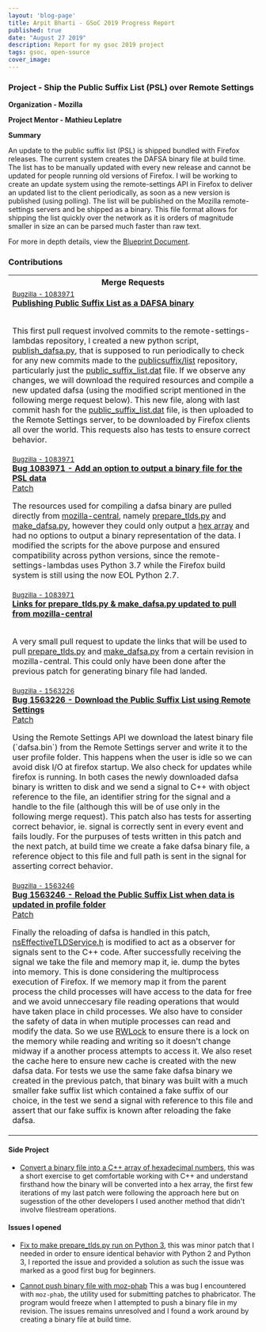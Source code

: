 ```yaml
---
layout: 'blog-page'
title: Arpit Bharti - GSoC 2019 Progress Report
published: true
date: "August 27 2019"
description: Report for my gsoc 2019 project
tags: gsoc, open-source
cover_image: 
---
```


### Project - Ship the Public Suffix List (PSL) over Remote Settings

**Organization - Mozilla**

**Project Mentor - Mathieu Leplatre**

**Summary**

An update to the public suffix list (PSL) is shipped bundled with Firefox releases. The current system creates the DAFSA binary file at build time. The list has to be manually updated with every new release and cannot be updated for people running old versions of Firefox. I will be working to create an update system using the remote-settings API in Firefox to deliver an updated list to the client periodically, as soon as a new version is published (using polling). The list will be published on the Mozilla remote-settings servers and be shipped as a binary. This file format allows for shipping the list quickly over the network as it is orders of magnitude smaller in size an can be parsed much faster than raw text.

For more in depth details, view the <a href="https://docs.google.com/document/d/1kxlAhu87MQtATxYfBdfRO-WjMHVNo1jA9Gr5mdVBnN8/edit?usp=sharing">Blueprint Document</a>.

### Contributions

<table>
  <th>Merge Requests</th>
  <tr>
    <td>
      <small><a href="https://bugzilla.mozilla.org/show_bug.cgi?id=1083971">Bugzilla - 1083971</a></small>
      <br/>
      <b>
        <a href="https://github.com/mozilla-services/remote-settings-lambdas/pull/373">Publishing Public Suffix
          List as a DAFSA binary
        </a>
      </b>
      <br/>
      <br/>
      <p>
        This first pull request involved commits to the remote-settings-lambdas repository, I created a new python script, <a href="https://github.com/mozilla-services/remote-settings-lambdas/blob/master/commands/publish_dafsa.py">publish_dafsa.py</a>, that is supposed to run periodically to check for any new commits made to the <a href="https://github.com/publicsuffix/list">publicsuffix/list</a> repository, particularly just the <a href="https://github.com/publicsuffix/list/blob/master/public_suffix_list.dat">public_suffix_list.dat</a> file. If we observe any changes, we will download the required resources and compile a new updated dafsa (using the modified script mentioned in the following merge request below).
        This new file, along with last commit hash for the <a href="https://github.com/publicsuffix/list/blob/master/public_suffix_list.dat">public_suffix_list.dat</a> file, is then uploaded to the Remote Settings server, to be downloaded by Firefox clients all over the world.
        This requests also has tests to ensure correct behavior.
      </p>
    </td>
  </tr>
  <tr>
    <td>
      <small><a href="https://bugzilla.mozilla.org/show_bug.cgi?id=1083971">Bugzilla - 1083971</a>
      </small>
      <br/>
      <b>
        <a href="https://phabricator.services.mozilla.com/D34364">Bug 1083971 - Add an option to output a binary file
          for the PSL data
        </a>
      </b>
      <br/>
        <a href="https://hg.mozilla.org/mozilla-central/rev/822cb68b6ab7">Patch</a>
        <br/>
      <p>
        The resources used for compiling a dafsa binary are pulled directly from <a href="https://hg.mozilla.org/mozilla-central/">mozilla-central</a>, namely <a href="https://searchfox.org/mozilla-central/source/netwerk/dns/prepare_tlds.py">prepare_tlds.py</a> and <a href="https://searchfox.org/mozilla-central/source/xpcom/ds/tools/make_dafsa.py">make_dafsa.py</a>, however they could only output a <a href="https://searchfox.org/mozilla-central/source/__GENERATED__/netwerk/dns/etld_data.inc">hex array</a> and had no options to output a binary representation of the data. I modified the scripts for the above purpose and ensured compatibility across python versions, since the remote-settings-lambdas uses Python 3.7 while the Firefox build system is still using the now EOL Python 2.7.
      </p>
    </td>
  </tr>
  <tr>
    <td>
      <small>
      <a href="https://bugzilla.mozilla.org/show_bug.cgi?id=1083971">Bugzilla - 1083971</a>
      </small>
      <br/>
      <b>
        <a href="https://github.com/mozilla-services/remote-settings-lambdas/pull/431">Links for prepare_tlds.py &
          make_dafsa.py updated to pull from mozilla-central
        </a>
      </b>
        <br/>
        <br/>
      <p>
        A very small pull request to update the links that will be used to pull <a href="https://hg.mozilla.org/mozilla-central/raw-file/822cb68b6ab75c96d7e36aa1f7fffda122d41f0c/netwerk/dns/prepare_tlds.py">prepare_tlds.py</a> and <a href="https://hg.mozilla.org/mozilla-central/raw-file/27de3a352a395fd4fac5964d1027a3144e28224b/xpcom/ds/tools/make_dafsa.py">make_dafsa.py</a> from a certain revision in mozilla-central. This could only have been done after the previous patch for generating binary file had landed.
      </p>
    </td>
  </tr>
  <tr>
    <td>
      <small><a href="https://bugzilla.mozilla.org/show_bug.cgi?id=1563226">Bugzilla - 1563226</a>
      </small>
      <br/>
      <b>
        <a href="https://phabricator.services.mozilla.com/D42469">Bug 1563226 - Download the Public Suffix List using
          Remote Settings
        </a>
      </b>
        <br/>
              <a href="https://hg.mozilla.org/mozilla-central/rev/3c352981d6c4">Patch</a>
        <br/>
      <p>
        Using the Remote Settings API we download the latest binary file (`dafsa.bin`) from the Remote Settings server and write it to the user profile folder. This happens when the user is idle so we can avoid disk I/O at firefox startup. We also check for updates while firefox is running. In both cases the newly downloaded dafsa binary is written to disk and we send a signal to C++ with object reference to the file, an identifier string for the signal and a handle to the file (although this will be of use only in the following merge request).
        This patch also has tests for asserting correct behavior, ie. signal is correctly sent in every event and fails loudly.
        For the purpuses of tests written in this patch and the next patch, at build time we create a fake dafsa binary file, a reference object to this file and full path is sent in the signal for asserting correct behavior.
      </p>
    </td>
  </tr>
  <tr>
    <td>
      <small><a href="https://bugzilla.mozilla.org/show_bug.cgi?id=1563246">Bugzilla - 1563246</a>
      </small>
      <br/>
      <b>
        <a href="https://phabricator.services.mozilla.com/D42470">Bug 1563246 - Reload the Public Suffix List when data
          is updated in profile folder
        </a>
      </b>
        <br/>
              <a href="https://hg.mozilla.org/mozilla-central/rev/03c9cce08d11">Patch</a>
        <br/>
      <p>
        Finally the reloading of dafsa is handled in this patch, <a href="https://searchfox.org/mozilla-central/source/netwerk/dns/nsEffectiveTLDService.h">nsEffectiveTLDService.h</a> is modified to act as a observer for signals sent to the C++ code. After successfully receiving the signal we take the file and memory map it, ie. dump the bytes into memory. This is done considering the multiprocess execution of Firefox. If we memory map it from the parent process the child processes will have access to the data for free and we avoid unneccesary file reading operations that would have taken place in child processes. We also have to consider the safety of data in when mutiple processes can read and modify the data. So we use <a href="https://searchfox.org/mozilla-central/source/xpcom/threads/RWLock.h">RWLock</a> to ensure there is a lock on the memory while reading and writing so it doesn't change midway if a another process attempts to access it.
        We also reset the cache here to ensure new cache is created with the new dafsa data.
        For tests we use the same fake dafsa binary we created in the previous patch, that binary was built with a much smaller fake suffix list which contained a fake suffix of our choice, in the test we send a signal with reference to this file and assert that our fake suffix is known after reloading the fake dafsa.
      </p>
    </td>
  </tr>
</table>

#### Side Project

-   [Convert a binary file into a C++ array of hexadecimal numbers](https://github.com/arpit73/dafsaBinary-to-hexArray), this was a short exercise to get comfortable working with C++ and understand firsthand how the binary will be converted into a hex array, the first few iterations of my last patch were following the approach here but on sugesstion of the other developers I used another method that didn't involve filestream operations.

#### Issues I opened

-   [Fix to make prepare_tlds.py run on Python 3](https://bugzilla.mozilla.org/show_bug.cgi?id=1552658), this was minor patch that I needed in order to ensure identical behavior with Python 2 and Python 3, I reported the issue and provided a solution as such the issue was marked as a good first bug for beginners.

-   [Cannot push binary file with moz-phab](https://bugzilla.mozilla.org/show_bug.cgi?id=1574145) This a was bug I encountered with `moz-phab`, the utility used for submitting patches to phabricator. The program would freeze when I attempted to push a binary file in my revision. The issues remains unresolved and I found a work around by creating a binary file at build time.